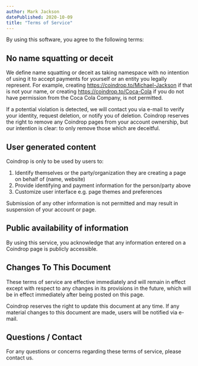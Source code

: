 ```yaml
---
author: Mark Jackson
datePublished: 2020-10-09
title: "Terms of Service"
---
```


By using this software, you agree to the following terms:

## No name squatting or deceit

We define name squatting or deceit as taking namespace with no intention of using it to accept payments for yourself or an entity you legally represent. For example, creating https://coindrop.to/Michael-Jackson if that is not your name, or creating https://coindrop.to/Coca-Cola if you do not have permission from the Coca Cola Company, is not permitted.

If a potential violation is detected, we will contact you via e-mail to verify your identity, request deletion, or notify you of deletion. Coindrop reserves the right to remove any Coindrop pages from your account ownership, but our intention is clear: to only remove those which are deceitful.

## User generated content

Coindrop is only to be used by users to:
1) Identify themselves or the party/organization they are creating a page on behalf of (name, website)
2) Provide identifying and payment information for the person/party above
3) Customize user interface e.g. page themes and preferences

Submission of any other information is not permitted and may result in suspension of your account or page.

## Public availability of information

By using this service, you acknowledge that any information entered on a Coindrop page is publicly accessible.

## Changes To This Document

These terms of service are effective immediately and will remain in effect except with respect to any changes in its provisions in the future, which will be in effect immediately after being posted on this page.

Coindrop reserves the right to update this document at any time. If any material changes to this document are made, users will be notified via e-mail.

## Questions / Contact

For any questions or concerns regarding these terms of service, please contact us.
